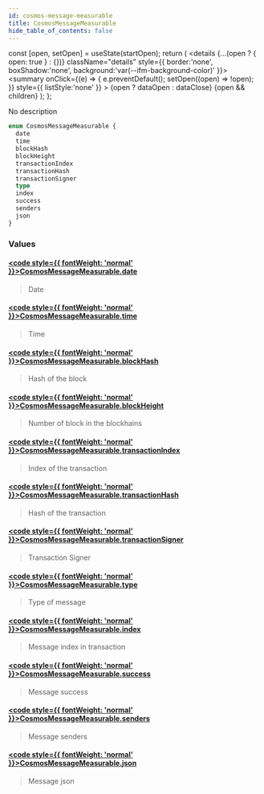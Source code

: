 ```yaml
---
id: cosmos-message-measurable
title: CosmosMessageMeasurable
hide_table_of_contents: false
---
```







  const [open, setOpen] = useState(startOpen);
  return (
    <details {...(open ? { open: true } : {})} className="details" style={{ border:'none', boxShadow:'none', background:'var(--ifm-background-color)' }}>
      <summary
        onClick={(e) => {
          e.preventDefault();
          setOpen((open) => !open);
        }}
        style={{ listStyle:'none' }}
      >
      {open ? dataOpen : dataClose}
      </summary>
      {open && children}
    </details>
  );
};








No description


```graphql
enum CosmosMessageMeasurable {
  date
  time
  blockHash
  blockHeight
  transactionIndex
  transactionHash
  transactionSigner
  type
  index
  success
  senders
  json
}
```




### Values

#### [<code style={{ fontWeight: 'normal' }}>CosmosMessageMeasurable.<b>date</b></code>](#)  
> 
> 
> Date
> 

#### [<code style={{ fontWeight: 'normal' }}>CosmosMessageMeasurable.<b>time</b></code>](#)  
> 
> 
> Time
> 

#### [<code style={{ fontWeight: 'normal' }}>CosmosMessageMeasurable.<b>blockHash</b></code>](#)  
> 
> 
> Hash of the block
> 

#### [<code style={{ fontWeight: 'normal' }}>CosmosMessageMeasurable.<b>blockHeight</b></code>](#)  
> 
> 
> Number of block in the blockhains
> 

#### [<code style={{ fontWeight: 'normal' }}>CosmosMessageMeasurable.<b>transactionIndex</b></code>](#)  
> 
> 
> Index of the transaction
> 

#### [<code style={{ fontWeight: 'normal' }}>CosmosMessageMeasurable.<b>transactionHash</b></code>](#)  
> 
> 
> Hash of the transaction
> 

#### [<code style={{ fontWeight: 'normal' }}>CosmosMessageMeasurable.<b>transactionSigner</b></code>](#)  
> 
> 
> Transaction Signer
> 

#### [<code style={{ fontWeight: 'normal' }}>CosmosMessageMeasurable.<b>type</b></code>](#)  
> 
> 
> Type of message
> 

#### [<code style={{ fontWeight: 'normal' }}>CosmosMessageMeasurable.<b>index</b></code>](#)  
> 
> 
> Message index in transaction
> 

#### [<code style={{ fontWeight: 'normal' }}>CosmosMessageMeasurable.<b>success</b></code>](#)  
> 
> 
> Message success
> 

#### [<code style={{ fontWeight: 'normal' }}>CosmosMessageMeasurable.<b>senders</b></code>](#)  
> 
> 
> Message senders
> 

#### [<code style={{ fontWeight: 'normal' }}>CosmosMessageMeasurable.<b>json</b></code>](#)  
> 
> 
> Message json
> 



